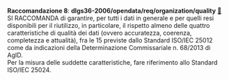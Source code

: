 ::: {#racc-8 .callout-note appearance="simple" icon=false .raccomandazione}
[**Raccomandazione 8**]{.testo-blu}: **dlgs36-2006/opendata/req/organization/quality** [🔗](#racc-8){.link-req}<br>
SI RACCOMANDA di garantire, per tutti i dati in generale e per quelli resi disponibili per il riutilizzo, in particolare, il rispetto almeno delle quattro caratteristiche di qualità dei dati (ovvero accuratezza, coerenza, completezza e attualità), fra le 15 previste dallo Standard ISO/IEC 25012 come da indicazioni della Determinazione Commissariale n. 68/2013 di AgID.<br>
Per la misura delle suddette caratteristiche, fare riferimento allo Standard ISO/IEC 25024.
:::
